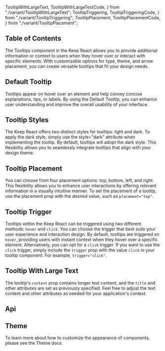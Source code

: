   TooltipWithLargeText,
  TooltipWithLargeTextCode,
} from "./variant/TooltipWithLargeText";
  TooltipTriggering,
  TooltipTriggeringCode,
} from "./variant/TooltipTriggering";
  TooltipPlacement,
  TooltipPlacementCode,
} from "./variant/TooltipPlacement";



## Table of Contents

The Tooltips component in the Keep React allows you to provide additional information or context to users when they hover over or interact with specific elements. With customizable options for type, theme, and arrow placement, you can create versatile tooltips that fit your design needs.

## Default Tooltip

Tooltips appear on hover over an element and help convey concise explanations, tips, or labels. By using the Default Tooltip, you can enhance user understanding and improve the overall usability of your interface.

<CodePreview code={DefaultTooltipCode}>
  <DefaultTooltip />
</CodePreview>

## Tooltip Styles

The Keep React offers two distinct styles for tooltips: light and dark. To apply the dark style, simply use the style="dark" attribute when implementing the tooltip. By default, tooltips will adopt the dark style. This flexibility allows you to seamlessly integrate tooltips that align with your design theme.

<CodePreview code={TooltipStylesCode}>
  <TooltipStyles />
</CodePreview>

## Tooltip Placement

You can choose from four placement options: top, bottom, left, and right. This flexibility allows you to enhance user interactions by offering relevant information in a visually intuitive manner. To set the placement of a tooltip, use the placement prop with the desired value, such as `placement="top"`.

<CodePreview code={TooltipPlacementCode}>
  <TooltipPlacement />
</CodePreview>

## Tooltip Trigger

Tooltips within the Keep React can be triggered using two different methods: `hover` and `click`. You can choose the trigger that best suits your user experience and interaction design. By default, tooltips are triggered on `hover`, providing users with instant context when they hover over a specific element. Alternatively, you can opt for a `click` trigger. If you want to use the `click` trigger, simply include the `trigger` prop with the value `click` in your tooltip component. For example, `trigger="click"`.

<CodePreview code={TooltipTriggeringCode}>
  <TooltipTriggering />
</CodePreview>

## Tooltip With Large Text

The tooltip's `content` prop contains longer text content, and the `title` and other attributes are set as previously specified. Feel free to adjust the text content and other attributes as needed for your application's context.

<CodePreview code={TooltipWithLargeTextCode}>
  <TooltipWithLargeText />
</CodePreview>

## Api

<ComponentApi data={tooltipDataApi} />

## Theme

To learn more about how to customize the appearance of components, please see the Theme docs.

<CssThemePreview code={useTheme().theme.tooltip} />
